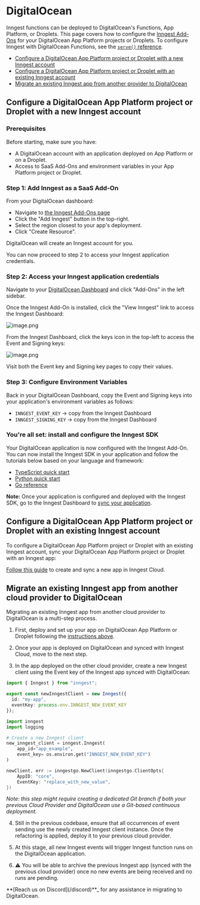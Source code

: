 
# DigitalOcean

Inngest functions can be deployed to DigitalOcean's Functions, App Platform, or Droplets.
This page covers how to configure the [Inngest Add-Ons](https://marketplace.digitalocean.com/add-ons/inngest) for your DigitalOcean App Platform projects or Droplets. To configure Inngest with DigitalOcean Functions, see the [`serve()` reference](/docs/learn/serving-inngest-functions#framework-digital-ocean-functions).

- [Configure a DigitalOcean App Platform project or Droplet with a new Inngest account](#configure-a-digitalocean-app-platform-project-or-droplet-with-a-new-inngest-account)
- [Configure a DigitalOcean App Platform project or Droplet with an existing Inngest account](#configure-a-digitalocean-app-platform-project-or-droplet-with-an-existing-inngest-account)
- [Migrate an existing Inngest app from another provider to DigitalOcean](#migrate-an-existing-inngest-app-from-another-provider-to-digitalocean)

## Configure a DigitalOcean App Platform project or Droplet with a new Inngest account

### Prerequisites

Before starting, make sure you have:

- A DigitalOcean account with an application deployed on App Platform or on a Droplet.
- Access to SaaS Add-Ons and environment variables in your App Platform project or Droplet.

### Step 1: Add Inngest as a SaaS Add-On

From your DigitalOcean dashboard:

- Navigate to [the Inngest Add-Ons page](https://marketplace.digitalocean.com/add-ons/inngest)
- Click the "Add Inngest" button in the top-right.
- Select the region closest to your app's deployment.
- Click "Create Resource".

DigitalOcean will create an Inngest account for you.

You can now proceed to step 2 to access your Inngest application credentials.


### Step 2: Access your Inngest application credentials


Navigate to your [DigitalOcean Dashboard](https://cloud.digitalocean.com/) and click "Add-Ons" in the left sidebar.

Once the Inngest Add-On is installed, click the "View Inngest" link to access the Inngest Dashboard:

![image.png](</assets/external/digital-ocean-marketplace/digital-ocean-dashboard.png>)

From the Inngest Dashboard, click the keys icon in the top-left to access the Event and Signing keys:

![image.png](</assets/external/digital-ocean-marketplace/inngest-dashboard.png>)

Visit both the Event key and Signing key pages to copy their values.

### Step 3: Configure Environment Variables

Back in your DigitalOcean Dashboard, copy the Event and Signing keys into your application's environment variables as follows:

- `INNGEST_EVENT_KEY` → copy from the Inngest Dashboard
- `INNGEST_SIGNING_KEY` → copy from the Inngest Dashboard

### You're all set: install and configure the Inngest SDK

Your DigitalOcean application is now configured with the Inngest Add-On. You can now install the Inngest SDK in your application and follow the tutorials below based on your language and framework:

- [TypeScript quick start](</docs/getting-started/nodejs-quick-start>)
- [Python quick start](</docs/getting-started/python-quick-start>)
- [Go reference](<https://pkg.go.dev/github.com/inngest/inngestgo>)

**Note:** Once your application is configured and deployed with the Inngest SDK, go to the Inngest Dashboard to [sync your application](/docs/apps/cloud).



## Configure a DigitalOcean App Platform project or Droplet with an existing Inngest account

To configure a DigitalOcean App Platform project or Droplet with an existing Inngest account, sync your DigitalOcean App Platform project or Droplet with an Inngest app:

[Follow this guide](/docs/apps/cloud) to create and sync a new app in Inngest Cloud.


## Migrate an existing Inngest app from another cloud provider to DigitalOcean

Migrating an existing Inngest app from another cloud provider to DigitalOcean is a multi-step process.

1. First, deploy and set up your app on DigitalOcean App Platform or Droplet following the [instructions above](#configure-a-digitalocean-app-platform-project-or-droplet-with-a-new-inngest-account).

2. Once your app is deployed on DigitalOcean and synced with Inngest Cloud, move to the next step.

3. In the app deployed on the other cloud provider, create a new Inngest client using the Event key of the Inngest app synced with DigitalOcean:

<CodeGroup>

```typescript
import { Inngest } from "inngest";

export const newInngestClient = new Inngest({
  id: "my-app",
  eventKey: process.env.INNGEST_NEW_EVENT_KEY
});
```

```python
import inngest
import logging

# Create a new Inngest client
new_inngest_client = inngest.Inngest(
    app_id="app_example",
    event_key= os.environ.get("INNGEST_NEW_EVENT_KEY")
)
```

```go
newClient, err := inngestgo.NewClient(inngestgo.ClientOpts{
    AppID: "core",
    EventKey: "replace_with_new_value",
})
```


</CodeGroup>

_Note: this step might require creating a dedicated Git branch if both your previous Cloud Provider and DigitalOcean use a Git-based continuous deployment._

4. Still in the previous codebase, ensure that all occurrences of event sending use the newly created Inngest client instance. Once the refactoring is applied, deploy it to your previous cloud provider.

5. At this stage, all new Inngest events will trigger Inngest function runs on the DigitalOcean application.

6. ⚠️ You will be able to archive the previous Inngest app (synced with the previous cloud provider) once no new events are being received and no runs are pending.

<Callout>
**[Reach us on Discord](/discord)**_ for any assistance in migrating to DigitalOcean.
</Callout>